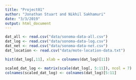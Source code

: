 ```yaml
---
title: "Project01"
author: "Jonathan Stuart and Nikhil Sakhamuri"
date: "3/3/2019"
output: html_document
---
```


```r
dat_all <- read.csv("data/sonoma-data-all.csv")
dat_log <- read.csv("data/sonoma-data-log.csv")
dat_net <- read.csv("data/sonoma-data-net.csv")
dat_location <- read.csv("data/mote-location-data.txt")
```

```r
hist(dat_log[,11], xlab = colnames(dat_log)[11])
```

```r
scaled_dat_log <- matrix(scale(dat_log[, 5:11]), ncol = 7)
colnames(scaled_dat_log) <- colnames(dat_log)[5:11]
```


